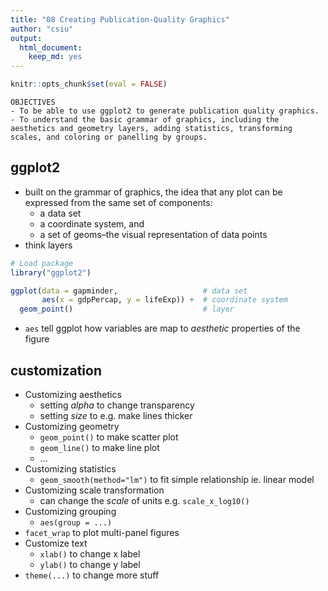 ```yaml
---
title: "08 Creating Publication-Quality Graphics"
author: "csiu"
output:
  html_document:
    keep_md: yes
---
```


```r
knitr::opts_chunk$set(eval = FALSE)
```

```
OBJECTIVES
- To be able to use ggplot2 to generate publication quality graphics.
- To understand the basic grammar of graphics, including the aesthetics and geometry layers, adding statistics, transforming scales, and coloring or panelling by groups.
```

## ggplot2

- built on the grammar of graphics, the idea that any plot can be expressed from the same set of components:
    - a data set
    - a coordinate system, and 
    - a set of geoms–the visual representation of data points
- think layers

```r
# Load package
library("ggplot2")

ggplot(data = gapminder,                   # data set
       aes(x = gdpPercap, y = lifeExp)) +  # coordinate system
  geom_point()                             # layer
```

- `aes` tell ggplot how variables are map to *aesthetic* properties of the figure

## customization

- Customizing aesthetics
    - setting *alpha* to change transparency
    - setting *size* to e.g. make lines thicker
- Customizing geometry
    - `geom_point()` to make scatter plot
    - `geom_line()` to make line plot
    - ...
- Customizing statistics
    - `geom_smooth(method="lm")` to fit simple relationship ie. linear model
- Customizing scale transformation
    - can change the *scale* of units e.g. `scale_x_log10()`
- Customizing grouping
    - `aes(group = ...)`

- `facet_wrap` to plot multi-panel figures
- Customize text
    - `xlab()` to change x label
    - `ylab()` to change y label
- `theme(...)` to change more stuff
